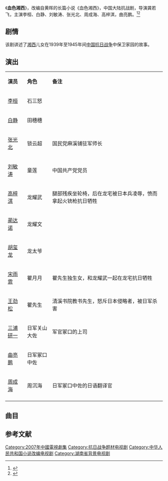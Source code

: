 {{电视节目信息框
| 名称     = 血色湘西
| 别名     = 
| 英文名称 = <!-- ''{{lang|en| }}''  -->
| 图片     = Xuese Xiangxi poster.jpg
| 图说     = 海报
| 分类     = 抗战剧
| 原创者   = 黄晖《血色湘西》
| 导演     = [[龚若飞|龚若飞]]
| 监制     = 魏文彬、刘一平
| 出品人   = 欧阳常林
| 编剧     = 李树型、黄晖、冯柏铭、赵凤凯
| 制作人   = 刘向群、易进
| 摄影     = 
| 演出     = 李桓<br>白静<br>刘敏涛<br>张光北<br>周成海<br>高梓淇
| 配音     =
| 旁白     = 
| 主题曲   = 
| 片尾曲   = 
| 插曲     = 
| 地区     = {{CHNML}}
| 语言     = 普通话
| 集数     = 34集
| 每集长   = 45分钟
| 制作公司 = 湖南电视台（周成海投资这部电视剧）
| 首播地区 = {{CHNML}}
| 电视网   = 湖南卫视金鹰独播剧场
| 开始     = 2007年11月30日
| 结束     = 12月12日
| 先于     = 
| 后于     = 
| 相关剧集 = 
| 官方网站 = 
}}
《'''血色湘西'''》，改编自黄晖的长篇小说《血色湘西》，中国大陆抗战剧，导演龚若飞，主演李桓、白静、刘敏涛、张光北、周成海、高梓淇，曲亮鹏。<ref>{{cite web|url=http://www.ywnews.cn/system/2008/01/20/000045309.shtml|title=《血色湘西》展示悲壮之美|accessdate=2014-04-13|date=2008-10-20|work=义乌新闻网|deadurl=yes|archiveurl=https://web.archive.org/web/20140413125827/http://www.ywnews.cn/system/2008/01/20/000045309.shtml|archivedate=2014-04-13|df=}}</ref><ref>{{cite web |url=http://movie.douban.com/subject/2340990/ |title=血色湘西 (2007) |accessdate=2014-04-13 |year=2007 |work=豆瓣 |archive-date=2020-09-24 |archive-url=https://web.archive.org/web/20200924030445/https://movie.douban.com/subject/2340990/ |dead-url=no }}</ref>

==剧情==
该剧讲述了[[湘西|湘西]]儿女在1939年至1945年间[[中国抗日战争|中国抗日战争]]中保卫家园的故事。

== 演出 ==
{|class="wikitable" width="50%"
|- style="background:cornflowerblue; color:white" align=center
|style="width:6%"|'''演员'''||style="width:8%"|'''角色'''||style="width:36%"|'''备注'''
|-
| [[李桓|李桓]] || 石三怒 || 
|-
| [[白静|白静]] || 田穗穗 || 
|-
| [[张光北|张光北]] || 锁云超 || 国民党麻溪铺驻军师长  
|- 
| [[刘敏涛|刘敏涛]] || 童莲 || 中国共产党党员  
|- 
| [[高梓淇|高梓淇]] || 龙耀武 || 腿部残疾坐轮椅，后在龙宅被日本兵凌辱，愤而拿起火铳枪抗日牺牲 
|-
| [[蔺达诺|蔺达诺]] || 龙耀文 || 
|-
| [[胡玺龙|胡玺龙]] || 龙太爷 ||
|-
| [[宋雨霏|宋雨霏]] || 瞿月月 || 瞿先生独生女，和龙耀武一起在龙宅抗日牺牲 
|-
| [[王劲松_(江苏)|王劲松]] || 瞿先生 || 清溪书院教书先生，怒斥日本侵略者，被日军杀害  
|- 
| [[三浦研一|三浦研一]] || 日军关山大佐 ||军官冢口的上司   
|-
| [[曲亮鹏|曲亮鹏]] || 日军冢口中佐 ||
|-
| [[周成海|周成海]] || 周沉海|| 日军冢口中佐的日语翻译官  
|- 
|}

==曲目==
{{Track listing
| collapsed        = no
| total_length     = 
| all_writing      = 
| all_lyrics       = 
| all_music        = 
| arranger_credits = 
| extra_column     = 歌手
| title1           = 《郎上坡，姐上坡》
| note1            =主题曲
| lyrics1          = 
| music1           = 
| extra1           = 王琴
| length1          = 
| title2           = 《高山有好水》
| note2            = 片尾曲
| lyrics2          = 
| music2           = 
| extra2           = [[徐千雅|徐千雅]]
| length2          = 
}}

==参考文献==
{{reflist}}
{{湖南卫视电视剧}}
{{DEFAULTSORT:X血色湘西}}
[[Category:2007年中國電視劇集|Category:2007年中國電視劇集]]
[[Category:抗日战争题材电视剧|Category:抗日战争题材电视剧]]
[[Category:中华人民共和国小说改编电视剧|Category:中华人民共和国小说改编电视剧]]
[[Category:湖南省背景电视剧|Category:湖南省背景电视剧]]